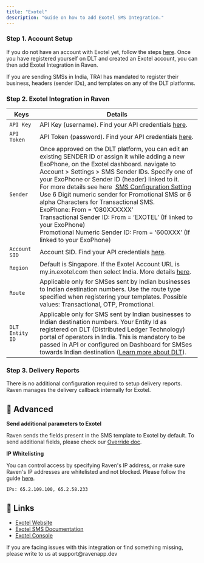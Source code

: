 ```yaml
---
title: "Exotel"
description: "Guide on how to add Exotel SMS Integration."
---
```


### Step 1. Account Setup

If you do not have an account with Exotel yet, follow the steps
[here](https://support.exotel.com/support/solutions/articles/105436-what-is-the-registration-process-).
Once you have registered yourself on DLT and created an Exotel account, you can
then add Exotel Integration in Raven.

<Note>
  If you are sending SMSs in India, TRAI has mandated to register their
  business, headers (sender IDs), and templates on any of the DLT platforms.
</Note>

### Step 2. Exotel Integration in Raven

| Keys            | Details                                                                                                                                                                                                                                                                                                                                                                                                                                                                                                                                                                                                                                                             |
| --------------- | ------------------------------------------------------------------------------------------------------------------------------------------------------------------------------------------------------------------------------------------------------------------------------------------------------------------------------------------------------------------------------------------------------------------------------------------------------------------------------------------------------------------------------------------------------------------------------------------------------------------------------------------------------------------- |
| `API Key`       | API Key (username). Find your API credentials [here](https://support.exotel.com/support/solutions/articles/3000023019-how-to-find-my-api-key-api-token-account-sid-and-subdomain-).                                                                                                                                                                                                                                                                                                                                                                                                                                                                                 |
| `API Token`     | API Token (password). Find your API credentials [here](https://support.exotel.com/support/solutions/articles/3000023019-how-to-find-my-api-key-api-token-account-sid-and-subdomain-).                                                                                                                                                                                                                                                                                                                                                                                                                                                                               |
| `Sender`        | Once approved on the DLT platform, you can edit an existing SENDER ID or assign it while adding a new ExoPhone, on the Exotel dashboard. navigate to Account > Settings > SMS Sender IDs. Specify one of your ExoPhone or Sender ID (header) linked to it.<br /> For more details see here  [SMS Configuration Setting](https://my.exotel.com/Exotel/settings/site#senderid-settings) <br/>Use 6 Digit numeric sender for Promotional SMS or 6 alpha Characters for Transactional SMS. <br/> ExoPhone: From = ‘080XXXXXX’ <br/> Transactional Sender ID: From = ‘EXOTEL’ (If linked to your ExoPhone) <br/> Promotional Numeric Sender ID: From = ‘600XXX’ (If linked to your ExoPhone) |
| `Account SID`   | Account SID. Find your API credentials [here](https://support.exotel.com/support/solutions/articles/3000023019-how-to-find-my-api-key-api-token-account-sid-and-subdomain-).                                                                                                                                                                                                                                                                                                                                                                                                                                                                                        |
| `Region`        | Default is Singapore. If the Exotel Account URL is my.in.exotel.com then select India. More details [here](https://support.exotel.com/support/solutions/articles/126794-how-to-choose-an-sms-sender-id-).                                                                                                                                                                                                                                                                                                                                                                                                                                                           |
| `Route`         | Applicable only for SMSes sent by Indian businesses to Indian destination numbers. Use the route type specified when registering your templates. Possible values: Transactional, OTP, Promotional.                                                                                                                                                                                                                                                                                                                                                                                                                                                                  |
| `DLT Entity ID` | Applicable only for SMS sent by Indian businesses to Indian destination numbers. Your Entity Id as registered on DLT (Distributed Ledger Technology) portal of operators in India. This is mandatory to be passed in API or configured on Dashboard for SMSes towards Indian destination ([Learn more about DLT](https://support.exotel.com/support/solutions/articles/3000096504-trai-regulations-on-commercial-communications-dlt-portal-sms-in-india)).                                                                                                                                                                                                          |

### Step 3. Delivery Reports

There is no additional configuration required to setup delivery reports. Raven
manages the delivery callback internally for Exotel.

## 💫 Advanced

**Send additional parameters to Exotel**

Raven sends the fields present in the SMS template to Exotel by default. To send
additional fields, please check our
[Override doc](https://exotel.com/blog/access-control-for-exotel-apis/).

**IP Whitelisting**

You can control access by specifying Raven's IP address, or make sure Raven's IP
addresses are whitelisted and not blocked. Please follow the guide
[here](https://exotel.com/blog/access-control-for-exotel-apis/).

    IPs: 65.2.109.100, 65.2.58.233

## 🔗 Links

- [Exotel Website](https://exotel.com/en/)
- [Exotel SMS Documentation](https://developer.exotel.com/api/sms)
- [Exotel Console](https://id.accounts.exotel.com/u/login/identifier?state=hKFo2SBsbXZmdFc2Q2hwdzNZdmVycXFjMXU0SW1rOThaYVIxS6Fur3VuaXZlcnNhbC1sb2dpbqN0aWTZIDJHRHVIMlhkMkl1NmhETHlmem5kdi0tamwzVF95Z05mo2NpZNkgSEVhSnpwMHVmTUxVRHc3ZzIzR1RNYXBxc2p4OFdnMGo)

<Info>
  If you are facing issues with this integration or find something missing,
  please write to us at support@ravenapp.dev
</Info>
